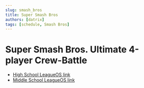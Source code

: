 ```yaml
---
slug: smash_bros
title: Super Smash Bros
authors: [datrix]
tags: [schedule, Smash Bros]
---
```


# Super Smash Bros. Ultimate 4-player Crew-Battle

- [High School LeagueOS link](https://idahoesports.leagueos.gg/league/seasons/AAGbXYsjTQ8rpikX1VTK/stats)
- [Middle School LeagueOS link](https://idahoesports.leagueos.gg/league/seasons/IQ7G2IxBdoVqMrD94WQv/stats)
